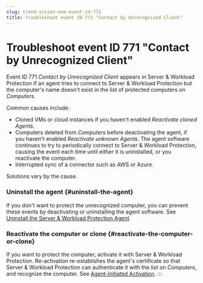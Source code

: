 ```yaml
---
slug: trend-vision-one-event-id-771
title: Troubleshoot event ID 771 "Contact by Unrecognized Client"
---
```

# Troubleshoot event ID 771 "Contact by Unrecognized Client"

Event ID 771 *Contact by Unrecognized Client* appears in Server & Workload Protection if an agent tries to connect to Server & Workload Protection but the computer's name doesn't exist in the list of protected computers on *Computers*.

Common causes include:

- Cloned VMs or cloud instances if you haven't enabled *Reactivate cloned Agents*.
- Computers deleted from *Computers* before deactivating the agent, if you haven't enabled *Reactivate unknown Agents*. The agent software continues to try to periodically connect to Server & Workload Protection, causing the event each time until either it is uninstalled, or you reactivate the computer.
- Interrupted sync of a connector such as AWS or Azure.

Solutions vary by the cause.

### Uninstall the agent {#uninstall-the-agent}

If you don't want to protect the unrecognized computer, you can prevent these events by deactivating or uninstalling the agent software. See [Uninstall the Server & Workload Protection Agent](uninstall-swp-agent.mdx).

### Reactivate the computer or clone {#reactivate-the-computer-or-clone}

If you want to protect the computer, activate it with Server & Workload Protection. Re-activation re-establishes the agent's certificate so that Server & Workload Protection can authenticate it with the list on *Computers*, and recognize the computer. See [Agent-Initiated Activation](agent-settings.mdx).
:::

